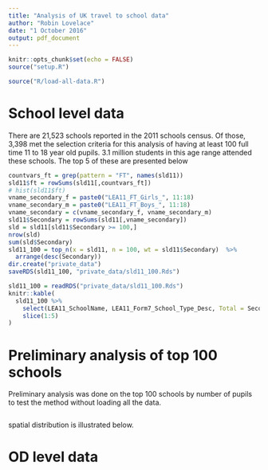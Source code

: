 ```yaml
---
title: "Analysis of UK travel to school data"
author: "Robin Lovelace"
date: "1 October 2016"
output: pdf_document
---
```


```r
knitr::opts_chunk$set(echo = FALSE)
source("setup.R")
```

```r
source("R/load-all-data.R")
```

# School level data

There are 21,523 schools reported in the 2011 schools census.
Of those, 3,398 met the selection criteria for this analysis of having at least 100 full time 11 to 18 year old pupils.
3.1 million students in this age range attended these schools.
The top 5 of these are presented below

```r
countvars_ft = grep(pattern = "FT", names(sld11))
sld11$ft = rowSums(sld11[,countvars_ft])
# hist(sld11$ft)
vname_secondary_f = paste0("LEA11_FT_Girls_", 11:18)
vname_secondary_m = paste0("LEA11_FT_Boys_", 11:18)
vname_secondary = c(vname_secondary_f, vname_secondary_m)
sld11$Secondary = rowSums(sld11[,vname_secondary])
sld = sld11[sld11$Secondary >= 100,]
nrow(sld)
sum(sld$Secondary)
sld11_100 = top_n(x = sld11, n = 100, wt = sld11$Secondary)  %>%
  arrange(desc(Secondary))
dir.create("private_data")
saveRDS(sld11_100, "private_data/sld11_100.Rds")
```


```r
sld11_100 = readRDS("private_data/sld11_100.Rds")
knitr::kable(
  sld11_100 %>%
    select(LEA11_SchoolName, LEA11_Form7_School_Type_Desc, Total = Secondary) %>%
    slice(1:5)
)
```

# Preliminary analysis of top 100 schools

Preliminary analysis was done on the top 100 schools by number of pupils to test the method without loading all the data.

```r

```


spatial distribution is illustrated below.

# OD level data